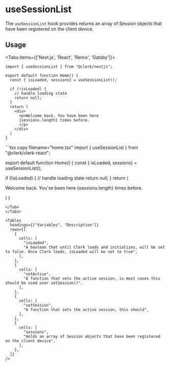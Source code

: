 
# useSessionList

The `useSessionList` hook provides returns an array of Session objects that have been registered on the client device.

## Usage

<Tabs items={['Next.js', 'React', 'Remix', 'Gatsby']}>
<Tab>
```tsx copy filename="pages/index.tsx"
import { useSessionList } from "@clerk/nextjs";

export default function Home() {
  const { isLoaded, sessions} = useSessionList();

  if (!isLoaded) {
    // handle loading state
    return null;
  }
  return (
    <div>
      <p>Welcome back. You have been here
      {sessions.length} times before.
      </p>
    </div>
  )
}
```
</Tab>
<Tab>
```tsx copy filename="home.tsx"
import { useSessionList } from "@clerk/clerk-react";

export default function Home() {
  const { isLoaded, sessions} = useSessionList();

  if (!isLoaded) {
    // handle loading state
    return null;
  }
  return (
    <div>
      <p>Welcome back. You've been here
      {sessions.length} times before.
      </p>
    </div>
  )
}
```
</Tab>
</Tabs>

<Tables
  headings={["Variables", "Description"]}
  rows={[
    {
      cells: [
        "isLoaded",
        "A boolean that until Clerk loads and initializes, will be set to false. Once Clerk loads, isLoaded will be set to true",
      ],
    },
    {
      cells: [
        "setActive",
        "A function that sets the active session, is most cases this should be used over setSession()",
      ],
    },
    {
      cells: [
        "setSession",
        "A function that sets the active session, this should",
      ],
    },
    {
      cells: [
        "sessions",
        "Holds an array of Session objects that have been registered on the client device",
      ],
    },
  ]}
/>
